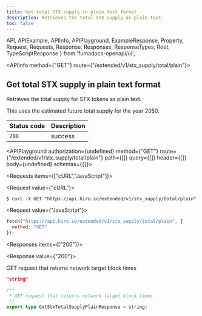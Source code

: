 ```yaml
---
title: Get total STX supply in plain text format
description: Retrieves the total STX supply as plain text.
toc: false
---
```


  API,
  APIExample,
  APIInfo,
  APIPlayground,
  ExampleResponse,
  Property,
  Request,
  Requests,
  Response,
  Responses,
  ResponseTypes,
  Root,
  TypeScriptResponse
} from 'fumadocs-openapi/ui';

<Root baseUrl="https://api.hiro.so">

<API>

<APIInfo method={"GET"} route={"/extended/v1/stx_supply/total/plain"}>

## Get total STX supply in plain text format

Retrieves the total supply for STX tokens as plain text.

<Callout>
This uses the estimated future total supply for the year 2050.
</Callout>

| Status code | Description |
| :------ | :------ |
| `200` | success |

<APIPlayground authorization={undefined} method={"GET"} route={"/extended/v1/stx_supply/total/plain"} path={[]} query={[]} header={[]} body={undefined} schemas={{}}>

</APIPlayground>

</APIInfo>

<APIExample>

<Requests items={["cURL","JavaScript"]}>

<Request value={"cURL"}>

```terminal
$ curl -X GET "https://api.hiro.so/extended/v1/stx_supply/total/plain"
```

</Request>

<Request value={"JavaScript"}>

```js
fetch("https://api.hiro.so/extended/v1/stx_supply/total/plain", {
  method: "GET"
});
```

</Request>

</Requests>

<Responses items={["200"]}>

<Response value={"200"}>

GET request that returns network target block times

<ResponseTypes>

<ExampleResponse>

```json
"string"
```

</ExampleResponse>

<TypeScriptResponse>

```ts
/**
 * GET request that returns network target block times
 */
export type GetStxTotalSupplyPlainResponse = string;
```

</TypeScriptResponse>

</ResponseTypes>

</Response>

</Responses>

</APIExample>

</API>

</Root>
